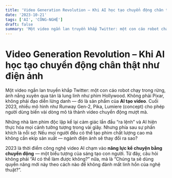 ```yaml
---
title: 'Video Generation Revolution – Khi AI học tạo chuyển động chân thật như điện ảnh'
date: '2023-10-21'
tags: ['AI', 'CÔNG-NGHỆ']
draft: false
summary: 'Một video ngắn lan truyền khắp Twitter: một con cáo robot chạy trong rừng, ánh nắng xuyên qua tán lá'
---
```


# Video Generation Revolution – Khi AI học tạo chuyển động chân thật như điện ảnh

Một video ngắn lan truyền khắp Twitter: một con cáo robot chạy trong rừng, ánh nắng xuyên qua tán lá lung linh như phim Hollywood. Không phải Pixar, không phải đạo diễn lừng danh — đó là sản phẩm của **AI tạo video**. Cuối 2023, nhiều mô hình như Runway Gen-2, Pika, Lumiere (concept) cho phép người dùng biến vài dòng mô tả thành video chuyển động mượt mà.

Những nhà làm phim độc lập kể lại cảm giác lần đầu “ra lệnh” và AI hiện thực hóa mọi cảnh tưởng tượng trong vài giây. Nhưng phía sau sự phấn khích là nỗi sợ: Nếu mọi người đều có thể tạo phim chất lượng cao mà không cần ekip sản xuất — ngành điện ảnh sẽ thay đổi ra sao?

2023 là thời điểm công nghệ video AI chạm vào **năng lực kể chuyện bằng chuyển động** — một biểu tượng của sáng tạo con người. Từ đây, câu hỏi không phải “AI có thể làm được không?” nữa, mà là “Chúng ta sẽ dùng quyền năng mới này theo cách nào để không đánh mất linh hồn của nghệ thuật?”.